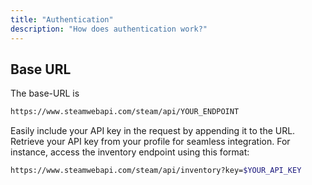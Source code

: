 ```yaml
---
title: "Authentication"
description: "How does authentication work?"
---
```


## Base URL
The base-URL is

```bash
https://www.steamwebapi.com/steam/api/YOUR_ENDPOINT
```

Easily include your API key in the request by appending it to the URL. Retrieve your API key from your profile for seamless integration. For instance, access the inventory endpoint using this format:

```bash
https://www.steamwebapi.com/steam/api/inventory?key=$YOUR_API_KEY
```
